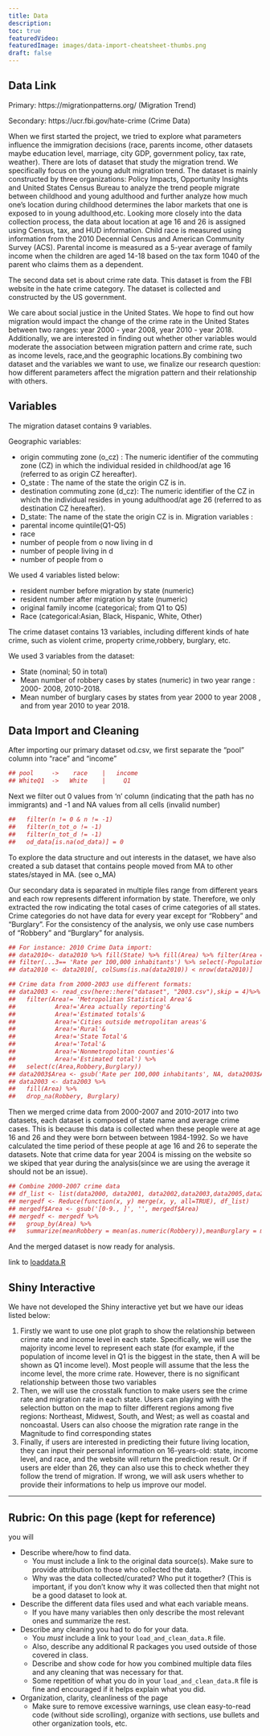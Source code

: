 ```yaml
---
title: Data
description:
toc: true
featuredVideo:
featuredImage: images/data-import-cheatsheet-thumbs.png
draft: false
---
```


## Data Link
Primary: https://migrationpatterns.org/ (Migration Trend)


Secondary: https://ucr.fbi.gov/hate-crime (Crime Data)


When we first started the project, we tried to explore what parameters influence the immigration decisions (race, parents income, other datasets maybe education level, marriage, city GDP, government policy, tax rate, weather). There are lots of dataset that study the migration trend. We specifically focus on the young adult migration trend. The dataset is mainly constructed by three organizations: Policy Impacts, Opportunity Insights and United States Census Bureau to analyze the trend people migrate between childhood and young adulthood and further analyze how much one's location during childhood determines the labor markets that one is exposed to in young adulthood,etc. 
Looking more closely into the data collection process, the data about location at age 16 and 26 is assigned using Census, tax, and HUD information. Child race is measured using information from the 2010 Decennial Census and American Community Survey (ACS). Parental income is measured as a 5-year average of family income when the children are aged 14-18 based on the tax form 1040 of the parent who claims them as a dependent.  


The second data set is about crime rate data. This dataset is from the FBI website in the hate crime category. The dataset is collected and constructed by the US government.


We care about social justice in the United States. We hope to find out how migration would impact the change of the crime rate in the United States between two ranges: year 2000 - year 2008, year 2010 - year 2018. Additionally, we are interested in finding out whether other variables would moderate the association between migration pattern and crime rate, such as income levels, race,and the geographic locations.By combining two dataset and the variables we want to use, we finalize our research question: how different parameters affect the migration pattern and their relationship with others. 


## Variables

The migration dataset contains 9 variables. 


Geographic variables: 

* origin commuting zone (o_cz) : The numeric identifier of the commuting zone (CZ) in which the individual resided in childhood/at age 16 (referred to as origin CZ hereafter).
* O_state : The name of the state the origin CZ is in.
* destination commuting zone (d_cz): The numeric identifier of the CZ in which the individual resides in young adulthood/at age 26 (referred to as destination CZ hereafter).
* D_state: The name of the state the origin CZ is in.
Migration variables : 
* parental income quintile(Q1-Q5)
* race
* number of people from o now living in d
* number of people living in d
* number of people from o


We used 4 variables listed below:

*	resident number before migration by state (numeric)
*	resident number after migration by state (numeric)
*	original family income (categorical; from Q1 to Q5)
*	Race (categorical:Asian, Black, Hispanic, White, Other)


The crime dataset contains 13 variables, including different kinds of hate crime, such as violent crime, property crime,robbery, burglary, etc. 


We used 3 variables from the dataset: 

*	State (nominal; 50 in total)
*	Mean number of robbery cases by states (numeric) in two year range : 2000- 2008, 2010-2018.
*	Mean number of burglary cases by states from year 2000 to year 2008 , and from year 2010 to year 2018. 



## Data Import and Cleaning

After importing our primary dataset od.csv, we first separate the "pool" column into "race" and "income"

```r
## pool     ->    race    |   income
## WhiteQ1  ->   White    |     Q1
```

Next we filter out 0 values from 'n' column (indicating that the path has no immigrants) and -1 and NA values from all cells (invalid number)

```r
##   filter(n != 0 & n != -1) 
##   filter(n_tot_o != -1) 
##   filter(n_tot_d != -1)
##   od_data[is.na(od_data)] = 0
```


To explore the data structure and out interests in the dataset, we have also created a sub dataset that contains people moved from MA to other states/stayed in MA. (see o_MA)


Our secondary data is separated in multiple files range from different years and each row represents different information by state. 
Therefore, we only extracted the row indicating the total cases of crime categories of all states.
Crime categories do not have data for every year except for "Robbery" and "Burglary". For the consistency of the analysis, we only use case numbers of "Robbery" and "Burglary" for analysis. 

```r
## For instance: 2010 Crime Data import:
## data2010<- data2010 %>% fill(State) %>% fill(Area) %>% filter(Area == 'State Total') %>% 
## filter(...3== 'Rate per 100,000 inhabitants') %>% select(-Population,-...3)
## data2010 <- data2010[, colSums(is.na(data2010)) < nrow(data2010)]

## Crime data from 2000-2003 use different formats:
## data2003 <- read_csv(here::here("dataset", "2003.csv"),skip = 4)%>% 
##   filter(Area!= 'Metropolitan Statistical Area'&
##           Area!='Area actually reporting'&
##           Area!='Estimated totals'&
##           Area!='Cities outside metropolitan areas'&
##           Area!='Rural'&
##           Area!='State Total'&
##           Area!='Total'&
##           Area!='Nonmetropolitan counties'&
##           Area!='Estimated total') %>% 
##   select(c(Area,Robbery,Burglary))
## data2003$Area <- gsub('Rate per 100,000 inhabitants', NA, data2003$Area) 
## data2003 <- data2003 %>% 
##   fill(Area) %>%
##   drop_na(Robbery, Burglary)
```

Then we merged crime data from 2000-2007 and 2010-2017 into two datasets, each dataset is composed of state name and average crime cases. This is because this data is collected when these people were at age 16 and 26 and they were born between between 1984-1992. So we have calculated the time period of these people at age 16 and 26 to seperate the datasets. Note that crime data for year 2004 is missing on the website so we skiped that year during the analysis(since we are using the average it should not be an issue).

```r
## Combine 2000-2007 crime data
## df_list <- list(data2000, data2001, data2002,data2003,data2005,data2006,data2007)
## mergedf <- Reduce(function(x, y) merge(x, y, all=TRUE), df_list)
## mergedf$Area <- gsub('[0-9., ]', '', mergedf$Area)
## mergedf <- mergedf %>%
##   group_by(Area) %>%
##   summarize(meanRobbery = mean(as.numeric(Robbery)),meanBurglary = mean(Burglary))
```

And the merged dataset is now ready for analysis. 

link to [loaddata.R](https://rreproduce.netlify.app/loaddata.R)


## Shiny Interactive

We have not developed the Shiny interactive yet but we have our ideas listed below:

1. Firstly we want to use one plot graph to show the relationship between crime rate and income level in each state. Specifically, we will use the majority income level to represent each state (for example, if the population of income level in Q1 is the biggest in the state, then A will be shown as Q1 income level). Most people will assume that the less the income level, the more crime rate. However, there is no significant relationship between those two variables
2. Then, we will use the crosstalk function to make users see the crime rate and migration rate in each state. Users can playing with the selection button on the map to filter different regions among five regions: Northeast, Midwest, South, and West; as well as coastal and noncoastal. Users can also choose the migration rate range in the Magnitude to find corresponding states
3. Finally, if users are interested in predicting their future living location, they can input their personal information on 16-years-old: state, income level, and race, and the website will return the prediction result. 
Or if users are elder than 26, they can also use this to check whether they follow the trend of migration. If wrong, we will ask users whether to provide their informations to help us improve our model.




----

## Rubric: On this page (kept for reference)

you will

* Describe where/how to find data.
  * You must include a link to the original data source(s). Make sure to provide attribution to those who collected the data.
  * Why was the data collected/curated? Who put it together? (This is important, if you don't know why it was collected then that might not be a good dataset to look at.
* Describe the different data files used and what each variable means. 
  * If you have many variables then only describe the most relevant ones and summarize the rest.
* Describe any cleaning you had to do for your data.
  * You *must* include a link to your `load_and_clean_data.R` file.
  * Also, describe any additional R packages you used outside of those covered in class.
  * Describe and show code for how you combined multiple data files and any cleaning that was necessary for that.
  * Some repetition of what you do in your `load_and_clean_data.R` file is fine and encouraged if it helps explain what you did.
* Organization, clarity, cleanliness of the page
  * Make sure to remove excessive warnings, use clean easy-to-read code (without side scrolling), organize with sections, use bullets and other organization tools, etc.